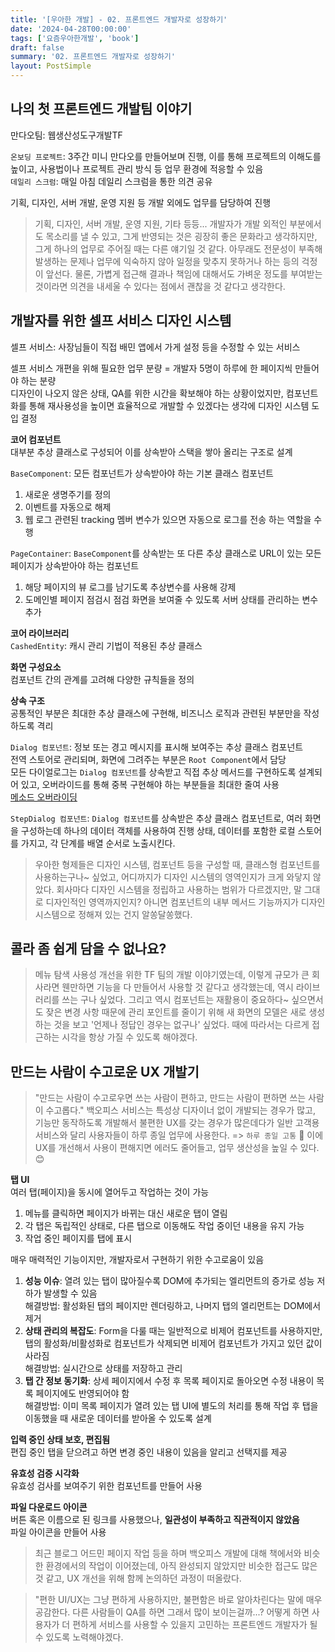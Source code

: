 ```yaml
---
title: '[우아한 개발] - 02. 프론트엔드 개발자로 성장하기'
date: '2024-04-28T00:00:00'
tags: ['요즘우아한개발', 'book']
draft: false
summary: '02. 프론트엔드 개발자로 성장하기'
layout: PostSimple
---
```


## 나의 첫 프론트엔드 개발팀 이야기

만다오팀: 웹생산성도구개발TF

`온보딩 프로젝트`: 3주간 미니 만다오를 만들어보며 진행, 이를 통해 프로젝트의 이해도를 높이고, 사용법이나 프로젝트 관리 방식 등 업무 환경에 적응할 수 있음  
`데일리 스크럼`: 매일 아침 데일리 스크럼을 통한 의견 공유

기획, 디자인, 서버 개발, 운영 지원 등 개발 외에도 업무를 담당하여 진행

> 기획, 디자인, 서버 개발, 운영 지원, 기타 등등... 개발자가 개발 외적인 부분에서도 목소리를 낼 수 있고, 그게 반영되는 것은 굉장히 좋은 문화라고 생각하지만, 그게 하나의 업무로 주어질 때는 다른 얘기일 것 같다. 아무래도 전문성이 부족해 발생하는 문제나 업무에 익숙하지 않아 일정을 맞추지 못하거나 하는 등의 걱정이 앞선다. 물론, 가볍게 접근해 결과나 책임에 대해서도 가벼운 정도를 부여받는 것이라면 의견을 내세울 수 있다는 점에서 괜찮을 것 같다고 생각한다.

## 개발자를 위한 셀프 서비스 디자인 시스템

셀프 서비스: 사장님들이 직접 배민 앱에서 가게 설정 등을 수정할 수 있는 서비스

셀프 서비스 개편을 위해 필요한 업무 분량 = 개발자 5명이 하루에 한 페이지씩 만들어야 하는 분량  
디자인이 나오지 않은 상태, QA를 위한 시간을 확보해야 하는 상황이었지만, 컴포넌트화를 통해 재사용성을 높이면 효율적으로 개발할 수 있겠다는 생각에 디자인 시스템 도입 결정

**코어 컴포넌트**  
대부분 추상 클래스로 구성되어 이를 상속받아 스택을 쌓아 올리는 구조로 설계

`BaseComponent`: 모든 컴포넌트가 상속받아야 하는 기본 클래스 컴포넌트

1. 새로운 생명주기를 정의
2. 이벤트를 자동으로 해제
3. 웹 로그 관련된 tracking 멤버 변수가 있으면 자동으로 로그를 전송
   하는 역할을 수행

`PageContainer`: `BaseComponent`를 상속받는 또 다른 추상 클래스로 URL이 있는 모든 페이지가 상속받아야 하는 컴포넌트

1. 해당 페이지의 뷰 로그를 남기도록 추상변수를 사용해 강제
2. 도메인별 페이지 점검시 점검 화면을 보여줄 수 있도록 서버 상태를 관리하는 변수 추가

**코어 라이브러리**  
`CashedEntity`: 캐시 관리 기법이 적용된 추상 클래스

**화면 구성요소**  
컴포넌트 간의 관계를 고려해 다양한 규칙들을 정의

**상속 구조**  
공통적인 부분은 최대한 추상 클래스에 구현해, 비즈니스 로직과 관련된 부분만을 작성하도록 격리

`Dialog 컴포넌트`: 정보 또는 경고 메시지를 표시해 보여주는 추상 클래스 컴포넌트  
전역 스토어로 관리되며, 화면에 그려주는 부분은 `Root Component`에서 담당  
모든 다이얼로그는 `Dialog 컴포넌트`를 상속받고 직접 추상 메서드를 구현하도록 설계되어 있고, 오버라이드를 통해 중복 구현해야 하는 부분들을 최대한 줄여 사용  
[메소드 오버라이딩](https://www.tcpschool.com/java/java_inheritance_overriding)

`StepDialog 컴포넌트`: `Dialog 컴포넌트`를 상속받은 추상 클래스 컴포넌트로, 여러 화면을 구성하는데 하나의 데이터 객체를 사용하여 진행 상태, 데이터를 포함한 로컬 스토어를 가지고, 각 단계를 배열 순서로 노출시킨다.

> 우아한 형제들은 디자인 시스템, 컴포넌트 등을 구성할 때, 클래스형 컴포넌트를 사용하는구나~ 싶었고, 어디까지가 디자인 시스템의 영역인지가 크게 와닿지 않았다. 회사마다 디자인 시스템을 정립하고 사용하는 범위가 다르겠지만, 말 그대로 디자인적인 영역까지인지? 아니면 컴포넌트의 내부 메서드 기능까지가 디자인 시스템으로 정해져 있는 건지 알쏭달쏭했다.

## 콜라 좀 쉽게 담을 수 없나요?

> 메뉴 탐색 사용성 개선을 위한 TF 팀의 개발 이야기였는데, 이렇게 규모가 큰 회사라면 웬만하면 기능을 다 만들어서 사용할 것 같다고 생각했는데, 역시 라이브러리를 쓰는 구나 싶었다. 그리고 역시 컴포넌트는 재활용이 중요하다~ 싶으면서도 잦은 변경 사항 때문에 관리 포인트를 줄이기 위해 새 화면의 모델은 새로 생성하는 것을 보고 '언제나 정답인 경우는 없구나' 싶었다. 때에 따라서는 다르게 접근하는 시각을 항상 가질 수 있도록 해야겠다.

## 만드는 사람이 수고로운 UX 개발기

> "만드는 사람이 수고로우면 쓰는 사람이 편하고, 만드는 사람이 편하면 쓰는 사람이 수고롭다."
> 백오피스 서비스는 특성상 디자이너 없이 개발되는 경우가 많고, 기능만 동작하도록 개발해서 불편한 UX를 갖는 경우가 많은데다가 일반 고객용 서비스와 달리 사용자들이 하루 종일 업무에 사용한다. => `하루 종일 고통` 🧟
> 이에 UX를 개선해서 사용이 편해지면 에러도 줄어들고, 업무 생산성을 높일 수 있다. 😊

**탭 UI**  
여러 탭(페이지)을 동시에 열어두고 작업하는 것이 가능

1. 메뉴를 클릭하면 페이지가 바뀌는 대신 새로운 탭이 열림
2. 각 탭은 독립적인 상태로, 다른 탭으로 이동해도 작업 중이던 내용을 유지 가능
3. 작업 중인 페이지를 탭에 표시

매우 매력적인 기능이지만, 개발자로서 구현하기 위한 수고로움이 있음

1. **성능 이슈**: 열려 있는 탭이 많아질수록 DOM에 추가되는 엘리먼트의 증가로 성능 저하가 발생할 수 있음  
   해결방법: 활성화된 탭의 페이지만 렌더링하고, 나머지 탭의 엘리먼트는 DOM에서 제거
2. **상태 관리의 복잡도**: Form을 다룰 때는 일반적으로 비제어 컴포넌트를 사용하지만, 탭의 활성화/비활성화로 컴포넌트가 삭제되면 비제어 컴포넌트가 가지고 있던 값이 사라짐  
   해결방법: 실시간으로 상태를 저장하고 관리
3. **탭 간 정보 동기화**: 상세 페이지에서 수정 후 목록 페이지로 돌아오면 수정 내용이 목록 페이지에도 반영되어야 함  
   해결방법: 이미 목록 페이지가 열려 있는 탭 UI에 별도의 처리를 통해 작업 후 탭을 이동했을 때 새로운 데이터를 받아올 수 있도록 설계

**입력 중인 상태 보호, 편집됨**  
편집 중인 탭을 닫으려고 하면 변경 중인 내용이 있음을 알리고 선택지를 제공

**유효성 검증 시각화**  
유효성 검사를 보여주기 위한 컴포넌트를 만들어 사용

**파일 다운로드 아이콘**  
버튼 혹은 이름으로 된 링크를 사용했으나, **일관성이 부족하고 직관적이지 않았음**  
파일 아이콘을 만들어 사용

> 최근 블로그 어드민 페이지 작업 등을 하며 백오피스 개발에 대해 책에서와 비슷한 환경에서의 작업이 이어졌는데, 아직 완성되지 않았지만 비슷한 접근도 많은 것 같고, UX 개선을 위해 함께 논의하던 과정이 떠올랐다.

> "편한 UI/UX는 그냥 편하게 사용하지만, 불편함은 바로 알아차린다는 말에 매우 공감한다. 다른 사람들이 QA를 하면 그래서 많이 보이는걸까...? 어떻게 하면 사용자가 더 편하게 서비스를 사용할 수 있을지 고민하는 프론트엔드 개발자가 될 수 있도록 노력해야겠다.
